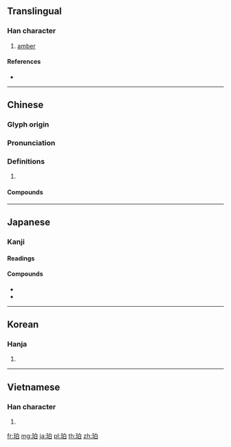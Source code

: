 {{character info/new}}
==Translingual==

===Han character===
{{Han char|rn=96|rad=玉|as=05|sn=9|four=16100|canj=MGHA}}

# [[amber]]

====References====
* {{Han ref|kx=0729.100|dkj=20904|dj=1141.030|hdz=21107.060|uh=73C0|ud=29632|bh=ACC4|bd=44228}}

----

==Chinese==
{{zh-forms}}

===Glyph origin===
{{Han etym}}

===Pronunciation===
{{zh-pron
|m=pò
|c=paak3
|mc=y
|oc=y
|cat=
}}

===Definitions===
{{zh-hanzi}}

# {{rfdef|zh}}

====Compounds====
{{zh-der|琥珀|琥珀色|琥珀酸|蠟珀|黳珀}}

----

==Japanese==

===Kanji===
{{ja-kanji}}

====Readings====
{{ja-readings|kanon=[[はく]] (haku)|goon=[[ひゃく]] (hyaku)}}

====Compounds====
* {{ja-r|琥珀|こはく}}
* {{ja-r|琥珀色|こはくいろ}}

----

==Korean==

===Hanja===
{{ko-hanja|hangeul=박|eumhun=|rv=bak|mr=pak|y=pak}}

# {{defn|lang=ko|sort=玉05}}

----

==Vietnamese==

===Han character===
{{vi-hantu|[[phách]]|rs=玉05}}

# {{defn|lang=vi|sort=玉05}}

[[fr:珀]]
[[mg:珀]]
[[ja:珀]]
[[pl:珀]]
[[th:珀]]
[[zh:珀]]